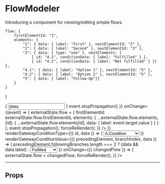 

<Meta title='FlowModeler' component={FlowModeler} />

# FlowModeler

Introducing a component for viewing/editing simple flows.

    flow: {
        firstElementId: "1",
        elements: {
            "1": { data: { label: "First" }, nextElementId: "2" },
            "2": { data: { label: "Second" }, nextElementId: "3" },
            "3": { data: { type: "one" }, nextElements: [
                { id: "4.1", conditionData: { label: "Fulfilled" } },
                { id: "4.2", conditionData: { label: "Not fulfilled" } }] },
            "4.1": { data: { label: "Option 1" }, nextElementId: "5" },
            "4.2": { data: { label: "Option 2" }, nextElementId: "5" },
            "5": { data: { label: "Follow-Up"}}
        }
    }
}

<Preview>
    <Story name="show-case">
        <FlowModeler
            flow={externalState.flow}
            renderStep={({ id, data }) => (
                <input
                    type="text"
                    value={data ? data.label : ""}
                    style={{ marginRight: "0.5em", width: "6em", fontSize: "12px", lineHeight: "2em" }}
                    onClick={(event) => { event.stopPropagation() }}
                    onChange={(event) => {
                        externalState.flow = {
                            firstElementId: externalState.flow.firstElementId,
                            elements: {
                                ...externalState.flow.elements,
                                [id]: {
                                    ...externalState.flow.elements[id],
                                    data: { label: event.target.value }
                                }
                            }
                        };
                        event.stopPropagation();
                        forceReRender();
                    }}
                />
            )}
            renderGatewayConditionType={({ id, data }) => (
                <select
                    value={data ? data.type : "one"}
                    style={{ width: "10em", fontSize: "12px" }}
                    onClick={(event) => { event.stopPropagation() }}
                    onChange={(event) => {
                        externalState.flow = {
                            firstElementId: externalState.flow.firstElementId,
                            elements: {
                                ...externalState.flow.elements,
                                [id]: {
                                    ...externalState.flow.elements[id],
                                    data: { value: event.target.value }
                                }
                            }
                        };
                        event.stopPropagation();
                        forceReRender();
                    }}
                >
                    <option value="one">A Condition</option>
                    <option value="two">Other Condition</option>
                </select>
            )}
            renderGatewayConditionValue={({ precedingElement, branchIndex, data }) => (
                precedingElement.followingBranches.length === 2
                    ? <label>{data && data.label}</label>
                    : <select
                        value={data ? data.label : "Fulfilled"}
                        style={{ width: "10em", marginLeft: "0.5em", fontSize: "12px" }}
                        onClick={(event) => { event.stopPropagation() }}
                        onChange={(event) => {
                            externalState.flow = {
                                firstElementId: externalState.flow.firstElementId,
                                elements: {
                                    ...externalState.flow.elements,
                                    [precedingElement.id]: {
                                        ...externalState.flow.elements[precedingElement.id],
                                        nextElements: [...externalState.flow.elements[precedingElement.id].nextElements]
                                            .map((branch, index) => index === branchIndex ? { id: branch.id, conditionData: { label: event.target.value } } : branch)
                                    }
                                }
                            };
                            event.stopPropagation();
                            forceReRender();
                        }}
                    >
                        <option value="Fulfilled">Fulfilled</option>
                        <option value="Not fulfilled">Not fulfilled</option>
                    </select>
            )}
            onChange={({ changedFlow }) => {
                externalState.flow = changedFlow;
                forceReRender();
            }}
        />
    </Story>
</Preview>

----

## Props

<Props of={FlowModeler} />
